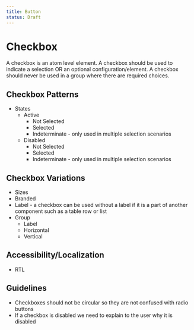 ```yaml
---
title: Button
status: Draft
---
```


# Checkbox

A checkbox is an atom level element. A checkbox should be used to indicate a selection OR an optional configuration/element.  A checkbox should never be used in a group where there are required choices.

##  Checkbox Patterns

- States
	- Active
		- Not Selected
		- Selected
		- Indeterminate - only used in multiple selection scenarios
	- Disabled
		- Not Selected
		- Selected
		- Indeterminate - only used in multiple selection scenarios

## Checkbox Variations

- Sizes
- Branded
- Label - a checkbox can be used without a label if it is a part of another component such as a table row or list
- Group
	- Label
	- Horizontal
	- Vertical

## Accessibility/Localization

- RTL

## Guidelines

- Checkboxes should not be circular so they are not confused with radio buttons
- If a checkbox is disabled we need to explain to the user why it is disabled